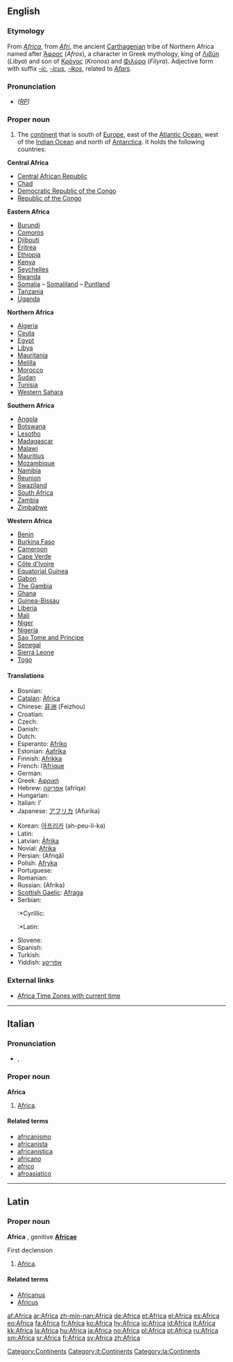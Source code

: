 {{wikipedia}}
==English==

===Etymology===
From {{L.}} ''[[#Latin|Africa]]'', from ''[[Afri]]'', the ancient [[Carthagenian]] tribe of Northern Africa named after [[Άφρος]] (''Afros''), a character in Greek mythology, king of [[Λιβύη]] (''Libya'') and son of [[Κρόνος]] (''Kronos'') and [[Φιλύρα]] (''Filyra'').  Adjective form with suffix ''[[-ic]]'', ''[[-icus]]'', ''[[-ikos]]'', related to ''[[Afars]]''.

===Pronunciation===
* ''([[RP]])'' {{IPA|/ˈæfrɪkə/}}

===Proper noun===
{{en-proper noun}}

# The [[continent]] that is south of [[Europe]], east of the [[Atlantic Ocean]], west of the [[Indian Ocean]] and north of [[Antarctica]].  It holds the following countries:

'''Central Africa'''
* [[Central African Republic]]
* [[Chad]]
* [[Democratic Republic of the Congo]]
* [[Republic of the Congo]]

'''Eastern Africa'''
* [[Burundi]]
* [[Comoros]]
* [[Djibouti]]
* [[Eritrea]]
* [[Ethiopia]]
* [[Kenya]]
* [[Seychelles]]
* [[Rwanda]]
* [[Somalia]] – [[Somaliland]] – [[Puntland]]
* [[Tanzania]]
* [[Uganda]]

'''Northern Africa'''
* [[Algeria]]
* [[Ceuta]]
* [[Egypt]]
* [[Libya]]
* [[Mauritania]]
* [[Melilla]]
* [[Morocco]]
* [[Sudan]]
* [[Tunisia]]
* [[Western Sahara]]

'''Southern Africa'''
* [[Angola]]
* [[Botswana]]
* [[Lesotho]]
* [[Madagascar]]
* [[Malawi]]
* [[Mauritius]]
* [[Mozambique]]
* [[Namibia]]
* [[Reunion]]
* [[Swaziland]]
* [[South Africa]]
* [[Zambia]]
* [[Zimbabwe]]

'''Western Africa'''
* [[Benin]]
* [[Burkina Faso]]
* [[Cameroon]]
* [[Cape Verde]]
* [[Côte d'Ivoire]]
* [[Equatorial Guinea]]
* [[Gabon]]
* [[The Gambia]]
* [[Ghana]]
* [[Guinea-Bissau]]
* [[Liberia]]
* [[Mali]]
* [[Niger]]
* [[Nigeria]]
* [[Sao Tome and Principe]]
* [[Senegal]]
* [[Sierra Leone]]
* [[Togo]]

====Translations====
{{trans-top|continent south of Europe}}
*Bosnian: {{t-|bs|Afrika|f}}
*[[Catalan]]: [[Àfrica]] {{f}}
*Chinese: [[非洲]] (Feizhou)
*Croatian: {{t+|hr|Afrika|f}}
*Czech: {{t-|cs|Afrika|f}}
*Danish: {{t-|da|Afrika}}
*Dutch: {{t+|nl|Afrika}}
*Esperanto: [[Afriko]]
*Estonian: [[Aafrika]]
*Finnish: [[Afrikka]]
*French: l’[[Afrique]] {{f}}
*German: {{t+|de|Afrika|n}}
*Greek: [[Αφρική]] {{f}}
*Hebrew: [[אפריקה]] (afriqa) {{n}}
*Hungarian: {{t+|hu|Afrika}}
*Italian: l’{{t+|it|Africa|f}}
*Japanese: [[アフリカ]] (Afurika)
{{trans-mid}}
*Korean: [[아프리카]] (ah-peu-li-ka)
*Latin: {{t+|la|Africa|f}}
*Latvian: [[Āfrika]] {{f}}
*Novial: [[Afrika#Novial|Afrika]]
*Persian: {{FAchar|[[افریقا]]}} (Afriqâ)
*Polish: [[Afryka]] {{f}}
*Portuguese: {{t-|pt|África|f}}
*Romanian: {{t-|ro|Africa|f}}
*Russian: {{t+|ru|Африка|f}} (Afrika)
*[[Scottish Gaelic]]: [[Afraga]] {{m}}
*Serbian:
*:*Cyrillic: {{t-|sr|Африка|f}}
*:*Latin: {{t-|sr|Afrika|f}}
*Slovene: {{t+|sl|Afrika|f}}
*Spanish: {{t-|es|África|f}}
*Turkish: {{t+|tr|Afrika}}
*Yiddish: [[אַפֿריקע]]
{{trans-bottom}}

===External links===
* [http://www.worldtimezone.com/time-africa24.php Africa Time Zones with current time]

[[Category:Continents]]

----

==Italian==

===Pronunciation===
* {{IPA|/ˈafrika/}}, {{SAMPA|/"afrika/}}

===Proper noun===
'''Africa''' {{f}}

# [[Africa#English|Africa]].

====Related terms====
* [[africanismo]]
* [[africanista]]
* [[africanistica]]
* [[africano]]
* [[africo]]
* [[afroasiatico]]

[[Category:it:Continents]]

----

==Latin==

===Proper noun===
'''Africa''' {{f}}, genitive '''[[Africae]]'''

First declension

# [[Africa#English|Africa]].

====Related terms====
* [[Africanus]]
* [[Africus]]

[[Category:la:Continents]]

[[af:Africa]]
[[ar:Africa]]
[[zh-min-nan:Africa]]
[[de:Africa]]
[[et:Africa]]
[[el:Africa]]
[[es:Africa]]
[[eo:Africa]]
[[fa:Africa]]
[[fr:Africa]]
[[ko:Africa]]
[[hy:Africa]]
[[io:Africa]]
[[id:Africa]]
[[it:Africa]]
[[kk:Africa]]
[[la:Africa]]
[[hu:Africa]]
[[ja:Africa]]
[[no:Africa]]
[[pl:Africa]]
[[pt:Africa]]
[[ru:Africa]]
[[sm:Africa]]
[[sr:Africa]]
[[fi:Africa]]
[[sv:Africa]]
[[zh:Africa]]
